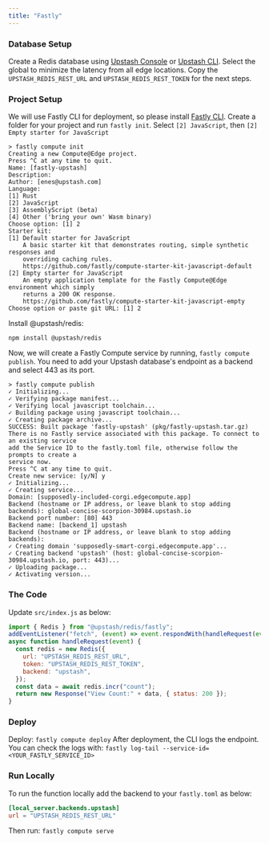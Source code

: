```yaml
---
title: "Fastly"
---
```

### Database Setup
Create a Redis database using [Upstash Console](https://console.upstash.com) or
[Upstash CLI](https://github.com/upstash/cli). Select the global to minimize the
latency from all edge locations. Copy the `UPSTASH_REDIS_REST_URL` and
`UPSTASH_REDIS_REST_TOKEN` for the next steps.
### Project Setup
We will use Fastly CLI for deployment, so please install
[Fastly CLI](https://developer.fastly.com/reference/cli/).
Create a folder for your project and run `fastly init`. Select `[2] JavaScript`,
then `[2] Empty starter for JavaScript`
```shell
> fastly compute init
Creating a new Compute@Edge project.
Press ^C at any time to quit.
Name: [fastly-upstash]
Description:
Author: [enes@upstash.com]
Language:
[1] Rust
[2] JavaScript
[3] AssemblyScript (beta)
[4] Other ('bring your own' Wasm binary)
Choose option: [1] 2
Starter kit:
[1] Default starter for JavaScript
    A basic starter kit that demonstrates routing, simple synthetic responses and
    overriding caching rules.
    https://github.com/fastly/compute-starter-kit-javascript-default
[2] Empty starter for JavaScript
    An empty application template for the Fastly Compute@Edge environment which simply
    returns a 200 OK response.
    https://github.com/fastly/compute-starter-kit-javascript-empty
Choose option or paste git URL: [1] 2
```
Install @upstash/redis:
```shell
npm install @upstash/redis
```
Now, we will create a Fastly Compute service by running,
`fastly compute publish`. You need to add your Upstash database's endpoint as a
backend and select 443 as its port.
```shell
> fastly compute publish
✓ Initializing...
✓ Verifying package manifest...
✓ Verifying local javascript toolchain...
✓ Building package using javascript toolchain...
✓ Creating package archive...
SUCCESS: Built package 'fastly-upstash' (pkg/fastly-upstash.tar.gz)
There is no Fastly service associated with this package. To connect to an existing service
add the Service ID to the fastly.toml file, otherwise follow the prompts to create a
service now.
Press ^C at any time to quit.
Create new service: [y/N] y
✓ Initializing...
✓ Creating service...
Domain: [supposedly-included-corgi.edgecompute.app]
Backend (hostname or IP address, or leave blank to stop adding backends): global-concise-scorpion-30984.upstash.io
Backend port number: [80] 443
Backend name: [backend_1] upstash
Backend (hostname or IP address, or leave blank to stop adding backends):
✓ Creating domain 'supposedly-smart-corgi.edgecompute.app'...
✓ Creating backend 'upstash' (host: global-concise-scorpion-30984.upstash.io, port: 443)...
✓ Uploading package...
✓ Activating version...
```
### The Code
Update `src/index.js` as below:
```js
import { Redis } from "@upstash/redis/fastly";
addEventListener("fetch", (event) => event.respondWith(handleRequest(event)));
async function handleRequest(event) {
  const redis = new Redis({
    url: "UPSTASH_REDIS_REST_URL",
    token: "UPSTASH_REDIS_REST_TOKEN",
    backend: "upstash",
  });
  const data = await redis.incr("count");
  return new Response("View Count:" + data, { status: 200 });
}
```
### Deploy
Deploy: `fastly compute deploy`
After deployment, the CLI logs the endpoint. You can check the logs with:
`fastly log-tail --service-id=<YOUR_FASTLY_SERVICE_ID>`
### Run Locally
To run the function locally add the backend to your `fastly.toml` as below:
```toml
[local_server.backends.upstash]
url = "UPSTASH_REDIS_REST_URL"
```
Then run: `fastly compute serve`